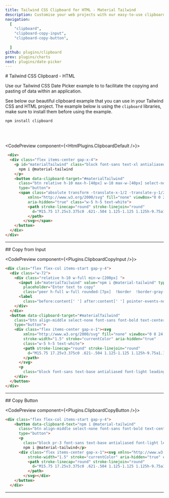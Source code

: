 ```yaml
---
title: Tailwind CSS Clipboard for HTML - Material Tailwind
description: Customise your web projects with our easy-to-use clipboard example for Tailwind CSS and React using Material Design guidelines.
navigation:
  [
    "clipboard",
    "clipboard-copy-input",
    "clipboard-copy-button",
       
  ]
github: plugins/clipboard
prev: plugins/charts
next: plugins/date-picker
---
```


<DocsTitle href="clipboard">
# Tailwind CSS Clipboard - HTML
</DocsTitle>

Use our Tailwind CSS Date Picker example to  to facilitate the copying and pasting of data within an application.

See below our beautiful clipboard example that you can use in your Tailwind CSS and HTML project. The example below is using the `clipboard`  libraries, make sure to install them before using the example.

```bash
npm install clipboard
```

<br />
<br />

<CodePreview component={<HtmlPlugins.ClipboardDefault />}>
```html
 <div>
  <div class="flex items-center gap-x-4">
    <p id="materialTailwind" class="block font-sans text-xl antialiased font-normal leading-relaxed text-inherit">
      npm i @material-tailwind
    </p>
    <button data-clipboard-target="#materialTailwind"
      class="btn relative h-10 max-h-[40px] w-10 max-w-[40px] select-none rounded-lg bg-gray-900 text-center align-middle font-sans text-xs font-medium uppercase text-white shadow-md shadow-gray-900/10 transition-all hover:shadow-lg hover:shadow-gray-900/20 focus:opacity-[0.85] focus:shadow-none active:opacity-[0.85] active:shadow-none disabled:pointer-events-none disabled:opacity-50 disabled:shadow-none"
      type="button">
      <span class="absolute transform -translate-x-1/2 -translate-y-1/2 top-1/2 left-1/2"><svg
          xmlns="http://www.w3.org/2000/svg" fill="none" viewBox="0 0 24 24" stroke-width="1.5" stroke="currentColor"
          aria-hidden="true" class="w-5 h-5 text-white">
          <path stroke-linecap="round" stroke-linejoin="round"
            d="M15.75 17.25v3.375c0 .621-.504 1.125-1.125 1.125h-9.75a1.125 1.125 0 01-1.125-1.125V7.875c0-.621.504-1.125 1.125-1.125H6.75a9.06 9.06 0 011.5.124m7.5 10.376h3.375c.621 0 1.125-.504 1.125-1.125V11.25c0-4.46-3.243-8.161-7.5-8.876a9.06 9.06 0 00-1.5-.124H9.375c-.621 0-1.125.504-1.125 1.125v3.5m7.5 10.375H9.375a1.125 1.125 0 01-1.125-1.125v-9.25m12 6.625v-1.875a3.375 3.375 0 00-3.375-3.375h-1.5a1.125 1.125 0 01-1.125-1.125v-1.5a3.375 3.375 0 00-3.375-3.375H9.75">
          </path>
        </svg></span>
    </button>
  </div>
</div>
```
</CodePreview>

---


<DocsTitle href="clipboard-copy-input">
## Copy from Input  
</DocsTitle>


<CodePreview component={<Plugins.ClipboardCopyInput />}>
```html
<div class="flex flex-col items-start gap-y-4">
  <div class="w-72">
    <div class="relative h-10 w-full min-w-[200px] ">
      <input id="materialTailwind" value="npm i @material-tailwind" type="email"
        placeholder="Enter text to copy"
        class="peer h-full w-full rounded-[7px]  !border  !border-gray-300 border-t-transparent bg-transparent bg-white px-3 py-2.5 font-sans text-sm font-normal text-blue-gray-700  shadow-lg shadow-gray-900/5 outline outline-0 ring-4 ring-transparent transition-all placeholder:text-gray-500 placeholder-shown:border placeholder-shown:border-blue-gray-200 placeholder-shown:border-t-blue-gray-200 focus:border-2  focus:!border-gray-900 focus:border-t-transparent focus:!border-t-gray-900 focus:outline-0 focus:ring-gray-900/10 disabled:border-0 disabled:bg-blue-gray-50" />
      <label
        class="before:content[' '] after:content[' '] pointer-events-none absolute left-0 -top-1.5  hidden h-full w-full select-none !overflow-visible truncate text-[11px] font-normal leading-tight text-gray-500 transition-all before:pointer-events-none before:mt-[6.5px] before:mr-1 before:box-border before:block before:h-1.5 before:w-2.5 before:rounded-tl-md before:border-t before:border-l before:border-blue-gray-200 before:transition-all after:pointer-events-none after:mt-[6.5px] after:ml-1 after:box-border after:block after:h-1.5 after:w-2.5 after:flex-grow after:rounded-tr-md after:border-t after:border-r after:border-blue-gray-200 after:transition-all peer-placeholder-shown:text-sm peer-placeholder-shown:leading-[3.75] peer-placeholder-shown:text-blue-gray-500 peer-placeholder-shown:before:border-transparent peer-placeholder-shown:after:border-transparent peer-focus:text-[11px] peer-focus:leading-tight peer-focus:text-gray-900 peer-focus:before:border-t-2 peer-focus:before:border-l-2 peer-focus:before:!border-gray-900 peer-focus:after:border-t-2 peer-focus:after:border-r-2 peer-focus:after:!border-gray-900 peer-disabled:text-transparent peer-disabled:before:border-transparent peer-disabled:after:border-transparent peer-disabled:peer-placeholder-shown:text-blue-gray-500"></label>
    </div>
  </div>
  <button data-clipboard-target="#materialTailwind"
    class="btn align-middle select-none font-sans font-bold text-center uppercase transition-all disabled:opacity-50 disabled:shadow-none disabled:pointer-events-none text-xs py-3 px-6 rounded-lg bg-gray-900 text-white shadow-md shadow-gray-900/10 hover:shadow-lg hover:shadow-gray-900/20 focus:opacity-[0.85] focus:shadow-none active:opacity-[0.85] active:shadow-none"
    type="button">
    <div class="flex items-center gap-x-1"><svg
        xmlns="http://www.w3.org/2000/svg" fill="none" viewBox="0 0 24 24"
        stroke-width="1.5" stroke="currentColor" aria-hidden="true"
        class="w-5 h-5 text-white">
        <path stroke-linecap="round" stroke-linejoin="round"
          d="M15.75 17.25v3.375c0 .621-.504 1.125-1.125 1.125h-9.75a1.125 1.125 0 01-1.125-1.125V7.875c0-.621.504-1.125 1.125-1.125H6.75a9.06 9.06 0 011.5.124m7.5 10.376h3.375c.621 0 1.125-.504 1.125-1.125V11.25c0-4.46-3.243-8.161-7.5-8.876a9.06 9.06 0 00-1.5-.124H9.375c-.621 0-1.125.504-1.125 1.125v3.5m7.5 10.375H9.375a1.125 1.125 0 01-1.125-1.125v-9.25m12 6.625v-1.875a3.375 3.375 0 00-3.375-3.375h-1.5a1.125 1.125 0 01-1.125-1.125v-1.5a3.375 3.375 0 00-3.375-3.375H9.75">
        </path>
      </svg>
      <p
        class="block font-sans text-base antialiased font-light leading-relaxed text-inherit">Copy</p>
    </div>
  </button>
</div>
```
</CodePreview>

---


<DocsTitle href="clipboard-copy-button">
## Copy Button  
</DocsTitle>


<CodePreview component={<Plugins.ClipboardCopyButton />}>
```html
<div class="flex flex-col items-start gap-y-4">
    <button data-clipboard-text="npm i @material-tailwind"
      class="btn align-middle select-none font-sans font-bold text-center transition-all disabled:opacity-50 disabled:shadow-none disabled:pointer-events-none text-xs py-3 px-6 rounded-lg bg-gray-900 text-white shadow-md shadow-gray-900/10 hover:shadow-lg hover:shadow-gray-900/20 focus:opacity-[0.85] focus:shadow-none active:opacity-[0.85] active:shadow-none flex items-center gap-x-3 lowercase"
      type="button">
      <p
        class="block pr-3 font-sans text-base antialiased font-light leading-relaxed border-r border-gray-400 text-inherit">
        npm i @material-tailwind</p>
      <div class="flex items-center gap-x-1"><svg xmlns="http://www.w3.org/2000/svg" fill="none" viewBox="0 0 24 24"
          stroke-width="1.5" stroke="currentColor" aria-hidden="true" class="w-5 h-5 text-white">
          <path stroke-linecap="round" stroke-linejoin="round"
            d="M15.75 17.25v3.375c0 .621-.504 1.125-1.125 1.125h-9.75a1.125 1.125 0 01-1.125-1.125V7.875c0-.621.504-1.125 1.125-1.125H6.75a9.06 9.06 0 011.5.124m7.5 10.376h3.375c.621 0 1.125-.504 1.125-1.125V11.25c0-4.46-3.243-8.161-7.5-8.876a9.06 9.06 0 00-1.5-.124H9.375c-.621 0-1.125.504-1.125 1.125v3.5m7.5 10.375H9.375a1.125 1.125 0 01-1.125-1.125v-9.25m12 6.625v-1.875a3.375 3.375 0 00-3.375-3.375h-1.5a1.125 1.125 0 01-1.125-1.125v-1.5a3.375 3.375 0 00-3.375-3.375H9.75">
          </path>
        </svg></div>
    </button>
  </div>
```
</CodePreview>

---

